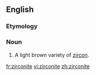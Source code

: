 ==English==

===Etymology===
{{suffix|en|zircon|ite}}

===Noun===
{{en-noun}}

# {{lb|en|mineral}} A light brown variety of [[zircon]].

[[fr:zirconite]]
[[vi:zirconite]]
[[zh:zirconite]]